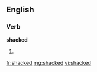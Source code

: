 ==English==

===Verb===
'''shacked'''
# {{past of|shack}}

[[fr:shacked]]
[[mg:shacked]]
[[vi:shacked]]